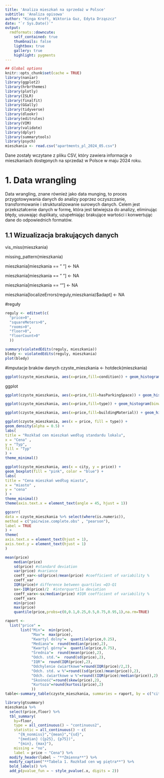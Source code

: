 ```yaml
---
title: 'Analiza mieszkań na sprzedaż w Polsce'
subtitle: 'Analiza opisowa'
author: "Kinga Kreft, Wiktoria Guz, Edyta Drząszcz"
date: "`r Sys.Date()`"
output:
  rmdformats::downcute:
    self_contained: true
    thumbnails: false
    lightbox: true
    gallery: true
    highlight: pygments
---
```



```r
## Global options
knitr::opts_chunk$set(cache = TRUE)
library(naniar)
library(ggplot2)
library(hrbrthemes)
library(plotly)
library(ISLR)
library(finalfit)
library(GGally)
library(tidyverse)
library(dlookr)
library(editrules)
library(VIM)
library(validate)
library(dplyr)
library(summarytools)
library(psych)
mieszkania <- read.csv("apartments_pl_2024_05.csv")
```
Dane zostały wczytane z pliku CSV, który zawiera informacje o mieszkaniach dostępnych na sprzedaż w Polsce w maju 2024 roku.  

# 1. Data wrangling
Data wrangling, znane również jako data munging, to proces przygotowywania danych do analizy poprzez oczyszczanie, transformowanie i strukturalizowanie surowych danych. Celem jest przekształcenie danych w formę, która jest łatwiejsza do analizy, eliminując błędy, usuwając duplikaty, uzupełniając brakujące wartości i konwertując dane do odpowiednich formatów.

## 1.1 Wizualizacja brakujących danych

vis_miss(mieszkania)

missing_pattern(mieszkania)

mieszkania[mieszkania == " "] <- NA

mieszkania[mieszkania == "  "] <- NA

mieszkania[mieszkania == ""] <- NA

mieszkania[localizeErrors(reguly,mieszkania)$adapt] <- NA

#reguły

```r
reguly <- editset(c(
  "price>0",
  "squareMeters>0",
  "rooms>0",
  "floor>0",
  "floorCount>0"
  ))
```


```r
summary(violatedEdits(reguly, mieszkania))
bledy <- violatedEdits(reguly, mieszkania)
plot(bledy)
```

#imputacje braków danych
czyste_mieszkania <- hotdeck(mieszkania)
```r
ggplot(czyste_mieszkania, aes(x=price,fill=condition)) + geom_histogram(binwidth=100000) + labs(title="ceny mieszkań na sprzedaż w Polsce", x="cena", y="ilość") + theme_ipsum()
```


  
ggplot
```r
ggplot(czyste_mieszkania, aes(x=price,fill=hasParkingSpace)) + geom_histogram(binwidth=100000) + labs(title="ceny mieszkań na sprzedaż w Polsce", x="cena", y="ilość") + theme_ipsum()

ggplot(czyste_mieszkania, aes(x=price,fill=type)) + geom_histogram(binwidth=100000) + labs(title="ceny mieszkań na sprzedaż w Polsce", x="cena", y="ilość") + theme_ipsum()

ggplot(czyste_mieszkania, aes(x=price,fill=buildingMaterial)) + geom_histogram(binwidth=100000) + labs(title="ceny mieszkań na sprzedaż w Polsce", x="cena", y="ilość") + theme_ipsum()
```


```r
ggplot(czyste_mieszkania, aes(x = price, fill = type)) +
geom_density(alpha = 0.5) +
labs(
title = "Rozkład cen mieszkań według standardu lokalu",
x = "Cena" ,
y = "Typ",
fill = "Typ"
) +
theme_minimal()
```


```r
ggplot(czyste_mieszkania, aes(x = city, y = price)) +
geom_boxplot(fill = "pink", color = "blue") +
labs(
title = "Cena mieszkań według miasta",
x = "miasto" ,
y = "cena"
) +
theme_minimal()
theme(axis.text.x = element_text(angle = 45, hjust = 1))
```


```r
ggcorr(
data = czyste_mieszkania %>% select(where(is.numeric)),
method = c("pairwise.complete.obs" , "pearson"),
label = TRUE
) +
theme(
axis.text.x = element_text(hjust = 1), 
axis.text.y = element_text(hjust = 1)
)
```




```r
mean(price)
    median(price)
    sd(price) #standard deviation
    var(price) #variance
    coeff_var<-sd(price)/mean(price) #coefficient of variability %
    coeff_var
    IQR(price)# difference between quartiles =Q3-Q1 
    sx<-IQR(price)/2  #interquartile deviation
    coeff_varx<-sx/median(price) #IQR coefficient of variability %
    coeff_varx
    min(price)
    max(price)
    quantile(price,probs=c(0,0.1,0.25,0.5,0.75,0.95,1),na.rm=TRUE)
```



```r
raport <-
  list("price" =
       list("Min"=  min(price),
            "Max"=  max(price),
            "Kwartyl dolny"=  quantile(price,0.25),
            "Mediana"=  round(median(price),2),
            "Kwartyl górny"=  quantile(price,0.75),
            "Średnia"=  round(mean(price),2),
            "Odch. std."=  round(sd(price),2),
            "IQR"=  round(IQR(price),2),
            "Odchylenie ćwiartkowe"=round(IQR(price)/2,2),
            "Odch. std. w %"=round((sd(price)/mean(price)),2),
            "Odch. ćwiartkowe w %"=round((IQR(price)/median(price)),2),
            "Skośność"=round(skew(price),2),
            "Kurtoza"=round(kurtosi(price),2)
            ))
table<-summary_table(czyste_mieszkania, summaries = raport, by = c("city"))

```

```r
library(gtsummary)
mieszkania %>%
  select(price,floor) %>%
  tbl_summary(
    by=floor,
    type = all_continuous() ~ "continuous2",
    statistic = all_continuous() ~ c(
      "{N_nonmiss}","{mean}","{sd}",
      "{median} ({p25}, {p75})",
      "{min}, {max}"),
    missing = "no",
    label = price ~ "Cena") %>%
  modify_header(label ~ "**Zmienna**") %>%
  modify_caption("**Tabela 1. Rozkład cen wg piętra**") %>%
  bold_labels() %>% 
  add_p(pvalue_fun = ~ style_pvalue(.x, digits = 2))
```






